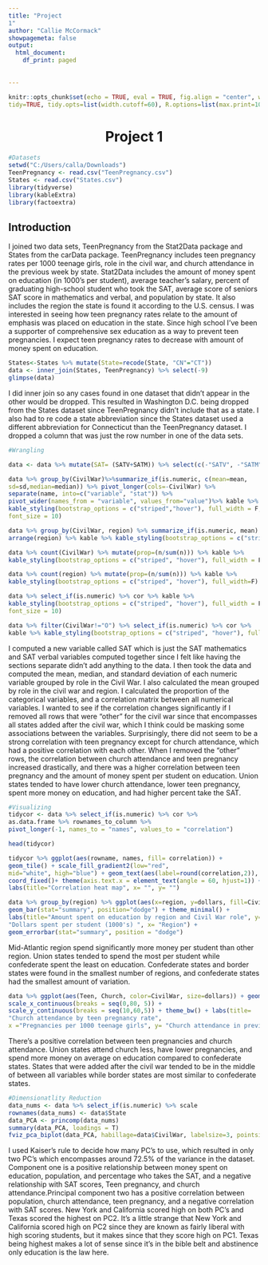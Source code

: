```yaml
---
title: "Project 
1"
author: "Callie McCormack"
showpagemeta: false
output:
  html_document:
    df_print: paged
    
    
---
```


```r
knitr::opts_chunk$set(echo = TRUE, eval = TRUE, fig.align = "center", warning = F, message = F,
tidy=TRUE, tidy.opts=list(width.cutoff=60), R.options=list(max.print=100))
```


<center> <h1> Project 1 </h1> </center>


```r
#Datasets
setwd("C:/Users/calla/Downloads")
TeenPregnancy <- read.csv("TeenPregnancy.csv")
States <- read.csv("States.csv")
library(tidyverse)
library(kableExtra)
library(factoextra)
```

## Introduction
  I joined two data sets, TeenPregnancy from the Stat2Data package and States from the carData package. TeenPregnancy includes teen pregnancy rates per 1000 teenage girls, role in the civil war, and church attendance in the previous week by state. Stat2Data includes the amount of money spent on education (in 1000's per student), average teacher's salary, percent of graduating high-school student who took the SAT, average score of seniors SAT score in mathematics and verbal, and population by state. It also includes the region the state is found it according to the U.S. census. I was interested in seeing how teen pregnancy rates relate to the amount of emphasis was placed on education in the state. Since high school I've been a supporter of comprehensive sex education as a way to prevent teen pregnancies. I expect teen pregnancy rates to decrease with amount of money spent on education.


```r
States<-States %>% mutate(State=recode(State, "CN"="CT"))
data <- inner_join(States, TeenPregnancy) %>% select(-9)
glimpse(data)
```

  I did inner join so any cases found in one dataset that didn't appear in the other would be dropped. This resulted in Washington D.C. being dropped from the States dataset since TeenPregnancy didn't include that as a state. I also had to re code a state abbreviation since the States dataset used a different abbreviation for Connecticut than the TeenPregnancy dataset. I dropped a column that was just the row number in one of the data sets.


```r
#Wrangling

data <- data %>% mutate(SAT= (SATV+SATM)) %>% select(c(-"SATV", -"SATM"))

data %>% group_by(CivilWar)%>%summarize_if(is.numeric, c(mean=mean,
sd=sd,median=median)) %>% pivot_longer(cols=-CivilWar) %>% 
separate(name, into=c("variable", "stat")) %>% 
pivot_wider(names_from = "variable", values_from="value")%>% kable %>% 
kable_styling(bootstrap_options = c("striped","hover"), full_width = F,
font_size = 10)

data %>% group_by(CivilWar, region) %>% summarize_if(is.numeric, mean) %>% 
arrange(region) %>% kable %>% kable_styling(bootstrap_options = c("striped", "hover"), full_width = F, font_size = 10) 

data %>% count(CivilWar) %>% mutate(prop=(n/sum(n))) %>% kable %>%
kable_styling(bootstrap_options = c("striped", "hover"), full_width = F)

data %>% count(region) %>% mutate(prop=(n/sum(n))) %>% kable %>%
kable_styling(bootstrap_options = c("striped", "hover"), full_width=F)

data %>% select_if(is.numeric) %>% cor %>% kable %>% 
kable_styling(bootstrap_options = c("striped", "hover"), full_width = F,
font_size = 10)

data %>% filter(CivilWar!="O") %>% select_if(is.numeric) %>% cor %>% 
kable %>% kable_styling(bootstrap_options = c("striped", "hover"), full_width = F, font_size=10)

```

  I computed a new variable called SAT which is just the SAT mathematics and SAT verbal variables computed together since I felt like having the sections separate didn't add anything to the data. I then took the data and computed the mean, median, and standard deviation of each numeric variable grouped by role in the Civil War. I also calculated the mean grouped by role in the civil war and region. I calculated the proportion of the categorical variables, and a correlation matrix between all numerical variables. I wanted to see if the correlation changes significantly if I removed all rows that were "other" for the civil war since that encompasses all states added after the civil war, which I think could be masking some associations between the variables.
  Surprisingly, there did not seem to be a strong correlation with teen pregnancy except for church attendance, which had a positive correlation with each other. When I removed the "other" rows, the correlation between church attendance and teen pregnancy increased drastically, and there was a higher correlation between teen pregnancy and the amount of money spent per student on education. Union states tended to have lower church attendance, lower teen pregnancy, spent more money on education, and had higher percent take the SAT.

```r
#Visualizing
tidycor <- data %>% select_if(is.numeric) %>% cor %>% 
as.data.frame %>% rownames_to_column %>% 
pivot_longer(-1, names_to = "names", values_to = "correlation")

head(tidycor)

tidycor %>% ggplot(aes(rowname, names, fill= correlation)) +
geom_tile() + scale_fill_gradient2(low="red", 
mid="white", high="blue") + geom_text(aes(label=round(correlation,2)), size=3) + 
coord_fixed()+ theme(axis.text.x = element_text(angle = 60, hjust=1)) +
labs(title="Correlation heat map", x= "", y= "")
```

```r
data %>% group_by(region) %>% ggplot(aes(x=region, y=dollars, fill=CivilWar))+
geom_bar(stat="summary", position="dodge") + theme_minimal() + 
labs(title="Amount spent on education by region and Civil War role", y= 
"Dollars spent per student (1000's) ", x= "Region") + 
geom_errorbar(stat="summary", position = "dodge")
```

  Mid-Atlantic region spend significantly more money per student than other region. Union states tended to spend the most per student while confederate spent the least on education. Confederate states and border states were found in the smallest number of regions, and confederate states had the smallest amount of variation. 

```r
data %>% ggplot(aes(Teen, Church, color=CivilWar, size=dollars)) + geom_point() +
scale_x_continuous(breaks = seq(0,80, 5)) + 
scale_y_continuous(breaks = seq(10,60,5)) + theme_bw() + labs(title=
"Church attendance by teen pregnancy rate",
x ="Pregnancies per 1000 teenage girls", y= "Church attendance in previous week") 
```

  There's a positive correlation between teen pregnancies and church attendance. Union states attend church less, have lower pregnancies, and spend more money on average on education compared to confederate states. States that were added after the civil war tended to be in the middle of between all variables while border states are most similar to confederate states.

```r
#Dimensionatlity Reduction
data_nums <- data %>% select_if(is.numeric) %>% scale
rownames(data_nums) <- data$State
data_PCA <- princomp(data_nums)
summary(data_PCA, loadings = T)
fviz_pca_biplot(data_PCA, habillage=data$CivilWar, labelsize=3, pointsize=1)
```

  I used Kaiser's rule to decide how many PC's to use, which resulted in only two PC's which encompasses around 72.5% of the variance in the dataset. Component one is a positive relationship between money spent on education, population, and percentage who takes the SAT, and a negative relationship with SAT scores, Teen pregnancy, and church attendance.Principal component two has a positive correlation between population, church attendance, teen pregnancy, and a negative correlation with SAT scores. New York and California scored high on both PC's and Texas scored the highest on PC2. It's a little strange that New York and California scored high on PC2 since they are known as fairly liberal with high scoring students, but it makes since that they score high on PC1. Texas being highest makes a lot of sense since it's in the bible belt and abstinence only education is the law here.



